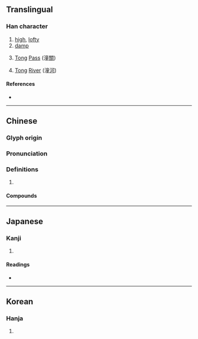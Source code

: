 {{character info/new}}
==Translingual==

===Han character===
{{Han char|rn=85|rad=水|as=12|sn=15|four=30114|canj=EYTG|ids=⿰氵童}}

# [[high]], [[lofty]]
# [[damp]]
# {{lb|zh|geography}} [[Tong]] [[pass|Pass]] (潼[[關]])
# {{lb|zh|geography}} [[Tong]] [[river|River]] (潼[[河]])

====References====
* {{Han ref|kx=0651.110|dkj=18302|dj=1061.170|hdz=31746.070|uh=6F7C|ud=28540|bh=BCE0|bd=48352}}

----

==Chinese==
{{zh-forms}}

===Glyph origin===
{{Han etym}}

===Pronunciation===
{{zh-pron
|m=tóng
|c=tung4
|mn=tòng/tông
|mc=y
|oc=y
|cat=a,pn
}}

===Definitions===
{{zh-hanzi}}

# {{rfdef|zh}}

====Compounds====
{{zh-der|潼關|潼河|潼潼|臨潼鬥寶}}

----

==Japanese==

===Kanji===
{{ja-kanji|grade=|rs=水12}}

# {{defn|lang=ja|sort=水12}}

====Readings====
* {{ja-readings|on=[[どう]] (dō), [[とう]] (tō)|kun=}}

----

==Korean==

===Hanja===
{{ko-hanja|hangeul=동|eumhun=|rv=dong|mr=tong|y=tong}}

# {{defn|lang=ko|sort=水12}}